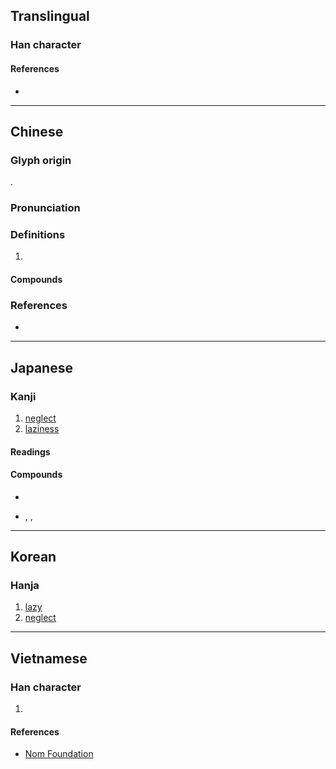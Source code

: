{{character info/new}}
==Translingual==

===Han character===
{{Han char|rn=61|rad=心|as=05|sn=9|four=23336|canj=IRP,XIRP|ids=⿱台心}}


====References====
* {{Han ref|kx=0381.150|dkj=10469|dj=0709.140|hdz=42283.010|uh=6020|ud=24608|bh=ABE5|bd=44005}}

----

==Chinese==
{{zh-forms}}

===Glyph origin===
{{Han etym}}
{{Han compound|台|心|ls=psc|c1=p|c2=s}}.

===Pronunciation===
{{zh-pron
|m=dài
|c=toi5,doi6
|mn=tāi
|mc=y
|oc=y
|cat=
}}

===Definitions===
{{zh-hanzi}}

# {{rfdef|zh}}

====Compounds====
{{zh-der|倦怠|倨傲怠慢|孜孜不怠|怠倦|怠工|怠廢|怠忽|怠忽職守|怠息|怠惰|怠慢|怠散|怠玩|怠緩|怠駛|意怠|懈怠|懶怠|荒怠|豫怠|輕怠}}

===References===
* {{R:yue:Hanzi}}

----

==Japanese==

===Kanji===
{{ja-kanji|grade=c|rs=心05}}

# [[neglect]]
# [[laziness]]

====Readings====
{{ja-readings
|goon=だい
|kanon=たい
|kun=おこた-る, なま-ける
}}

====Compounds====
* {{ja-r|怠け者|なまけもの}}
* {{ja-r|懈怠|かいたい}}, {{ja-r|懈怠|けたい}}, {{ja-r|懈怠|けだい}}

----

==Korean==

===Hanja===
{{ko-hanja|hangeul=태|eumhun=|rv=tae|mr=t'ae|y=thay}}

# [[lazy]]
# [[neglect]]

----

==Vietnamese==

===Han character===
{{vi-hantu|đãi|rs=心05}}

# {{defn|lang=vi|sort=心05}}

====References====
* [http://nomfoundation.org/common/nom_details.php?codepoint=6020 Nom Foundation]